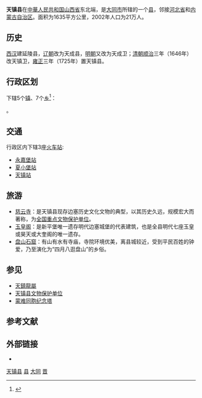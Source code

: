 {{Infobox China County
|Belong = [[山西省|山西省]][[大同市|大同市]]
}}

'''天镇县'''在[[中華人民共和国|中華人民共和国]][[山西省|山西省]]东北端，是[[大同市|大同市]]所辖的一个[[县|县]]，邻接[[河北省|河北省]]和[[内蒙古自治区|内蒙古自治区]]。面积为1635平方公里，2002年人口为21万人。

== 历史 ==
[[西汉|西汉]]建延陵县，[[辽朝|辽朝]]改为天成县，[[明朝|明朝]]又改为天成卫；[[清朝|清朝]][[顺治|顺治]]三年（1646年）改天镇卫，[[雍正|雍正]]三年（1725年）置天镇县。

== 行政区划 ==
{{PAGENAMEBASE}}下辖5个[[行政建制镇|镇]]、7个[[乡_(中华人民共和国)|乡]]<ref>{{PRC admin/ref sgc|14/02/22}}</ref>：

{{PRC admin/children|14/02/22}}。

== 交通 ==
行政区内下辖3座[[火车站|火车站]]:
* [[永嘉堡站|永嘉堡站]]
* [[夏小堡站|夏小堡站]]
* [[天镇站|天镇站]]

==旅游==
*[[慈云寺_(天镇)|慈云寺]]：是天镇县现存边塞历史文化文物的典型，以其历史久远，规模宏大而著称，为[[全国重点文物保护单位|全国重点文物保护单位]]。 
*[[新平堡玉皇阁|玉皇阁]]：是新平堡唯一遗存明代边塞城堡的代表建筑，也是全县明代七座玉皇或昊天或大奎阁的唯一遗存。
*[[盘山石窟|盘山石窟]]：有山有水有寺庙，寺院环境优美，离县城较近，受到平民百姓的钟爱，乃至演化为“四月八逛盘山”的乡俗。

== 参见 ==
* [[天鎮龍屬|天鎮龍屬]]
* [[天镇县文物保护单位|天镇县文物保护单位]]
* [[蒙难同胞纪念塔|蒙难同胞纪念塔]]

== 参考文献 ==
{{reflist}}

== 外部链接 ==
* {{Official website|https://www.dttz.gov.cn/|name=天镇县人民政府门户网站}}

{{天镇县行政区划}}
{{大同市行政区划}}
{{山西行政区划}}
{{国家级贫困县|前}}

[[Category:天镇县|]]
[[Category:大同区县|县]]
[[Category:山西省县份|大同]]
[[Category:原国家级贫困县|晋]]